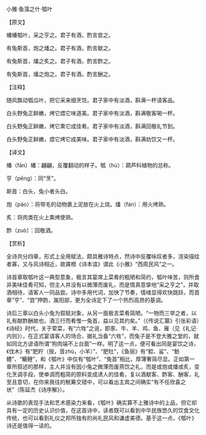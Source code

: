 

小雅·鱼藻之什·瓠叶

【原文】

幡幡瓠叶，采之亨之。君子有酒，酌言尝之。

有兔斯首，炮之燔之。君子有酒，酌言献之。

有兔斯首，燔之炙之。君子有酒，酌言酢之。

有兔斯首，燔之炮之。君子有酒，酌言酬之。

【注释】

随风飘动瓠瓜叶，把它采来细烹饪。君子家中有淡酒，斟满一杯请客品。

白头野兔正鲜嫩，烤它煨它味道美。君子家中有淡酒，斟满敬客喝一杯。

白头野兔正鲜嫩，烤它熏它成佳肴。君子家中有淡酒，斟满回敬礼节到。

白头野兔正鲜嫩，煨它烤它成美味。君子家中有淡酒，斟满劝饮又一杯。

【译文】

幡（fān）幡：翩翩，反覆翻动的样子。瓠（hù）：葫芦科植物的总称。

亨（pēnɡ）：同“烹”。

斯首：白头，兔小者头白。

炮（páo）：将带毛的动物裹上泥放在火上烧。燔（fán）：用火烤熟。

炙：将肉类在火上熏烤使熟。

酢（zuò）：回敬酒。

【赏析】

全诗共分四章，形式上全用赋法，颇具雅诗特点，然诗中反覆咏叹者多，渲染描绘者寡，又与风诗相近，故龚橙《诗本谊》谓此《小雅》“西周民风”之一。

诗首章取瓠叶这一典型意象，极言其宴席上菜肴的粗陋和简约，瓠叶味苦，则所食非美味佳肴可知，但主人并没有以微薄而废礼，而是情真意挚地“采之亨之”，并取酒相待，请客人一同品尝。诗中多用代词，加快了节奏，情绪显得欢快跳跃，而首章“亨”、“尝”押韵，属阳部，更为全诗定下了一个热烈高昂的基调。

诗后三章以白头小兔为叙赋对象，从另一面极言菜肴简陋。“一物而三举之者，以礼有献酢酬故也，酒三行而肴惟一兔首，益以见其约矣。”（《传说汇纂》引张彩语）《诗经》时代，关于荤菜，有“六牲”之说，即豕、牛、羊、鸡、鱼、雁（见《礼记·内则》），在正式宴请客人的场合，据礼当备“六牲”，而兔子是不登大雅之堂的，就如同北方谚语所谓“狗肉端不上台面”一样。明了这一点，便可看出同是宴饮之诗，《伐木》有“肥羜（按，音zhù，小羊）”、“肥牡”，《鱼丽》有“鲿、鲨”、“鲂鳢”、“鰋鲤”，和《瓠叶》中仅有“瓠叶”、“兔首”相比，厚薄奢简尽显。正如第一章所叙述的那样，主人并没有因小兔之微薄而废燕饮之礼，而是或炮或燔或炙，变化烹调手段，使单调而粗简的原料变成诱人的佳肴，复以酒献客、酢客、酬客，礼至且意切，在你来我往的觥筹交错中，可以看出主宾之间确实“有不任欣喜之状”（陈延杰《诗序解》）。

从诗歌的表现手法和艺术感染力来看，《瓠叶》确实算不上雅诗中的上品，但它却具有一定的历史认识价值，在这首诗中，读者既可以看到中华民族悠久的饮食文化传统，也可以看到礼仪之邦所独有的尚礼民风和谦虚美德。基于这一点，《瓠叶》诗还是值得一读的。

